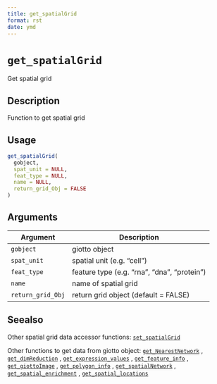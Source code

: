 ```yaml
--- 
title: get_spatialGrid 
format: rst 
date: ymd 
--- 
```

# `get_spatialGrid`

Get spatial grid


## Description

Function to get spatial grid


## Usage

```r
get_spatialGrid(
  gobject,
  spat_unit = NULL,
  feat_type = NULL,
  name = NULL,
  return_grid_Obj = FALSE
)
```


## Arguments

Argument      |Description
------------- |----------------
`gobject`     |     giotto object
`spat_unit`     |     spatial unit (e.g. "cell")
`feat_type`     |     feature type (e.g. "rna", "dna", "protein")
`name`     |     name of spatial grid
`return_grid_Obj`     |     return grid object (default = FALSE)


## Seealso

Other spatial grid data accessor functions:
 [`set_spatialGrid`](#setspatialgrid) 
 
 Other functions to get data from giotto object:
 [`get_NearestNetwork`](#getnearestnetwork) ,
 [`get_dimReduction`](#getdimreduction) ,
 [`get_expression_values`](#getexpressionvalues) ,
 [`get_feature_info`](#getfeatureinfo) ,
 [`get_giottoImage`](#getgiottoimage) ,
 [`get_polygon_info`](#getpolygoninfo) ,
 [`get_spatialNetwork`](#getspatialnetwork) ,
 [`get_spatial_enrichment`](#getspatialenrichment) ,
 [`get_spatial_locations`](#getspatiallocations)


